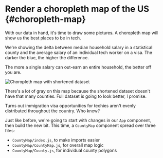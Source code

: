# Render a choropleth map of the US {#choropleth-map}

With our data in hand, it's time to draw some pictures. A choropleth map will
show us the best places to be in tech.

We're showing the delta between median household salary in a statistical county
and the average salary of an individual tech worker on a visa. The darker the
blue, the higher the difference.

The more a single salary can out-earn an entire household, the better off you
are.

![Choropleth map with shortened dataset](https://raw.githubusercontent.com/Swizec/react-d3js-es6-ebook/2018-version/manuscript/resources/images/es6v2/choropleth-map-shortened-dataset.png)

There's a lot of gray on this map because the shortened dataset doesn't have
that many counties. Full dataset is going to look better, I promise.

Turns out immigration visa opportunities for techies aren't evenly distributed
throughout the country. Who knew?

Just like before, we're going to start with changes in our `App` component,
then build the new bit. This time, a `CountyMap` component spread over three
files:

- `CountyMap/index.js`, to make imports easier
- `CountyMap/CountyMap.js`, for overall map logic
- `CountyMap/County.js`, for individual county polygons